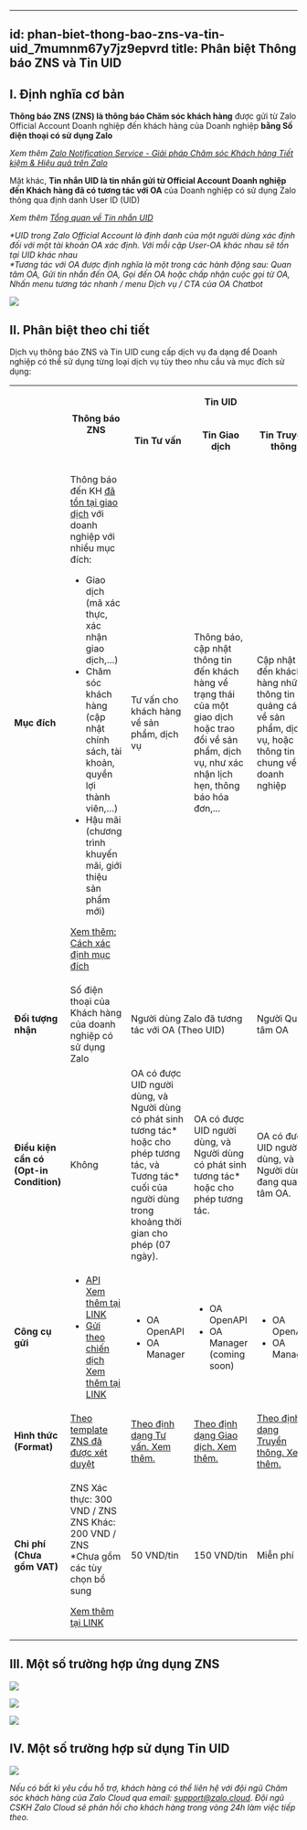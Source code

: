 
---
id: phan-biet-thong-bao-zns-va-tin-uid_7mumnm67y7jz9epvrd
title: Phân biệt Thông báo ZNS và Tin UID
---
**I. Định nghĩa cơ bản**
------------------------

**Thông báo ZNS (ZNS) là thông báo Chăm sóc khách hàng** được gửi từ Zalo Official Account Doanh nghiệp đến khách hàng của Doanh nghiệp **bằng Số điện thoại có sử dụng Zalo**

_Xem thêm_ [_Zalo Notification Service - Giải pháp Chăm sóc Khách hàng Tiết kiệm & Hiệu quả trên Zalo_](https://zalo.cloud/zns)

Mặt khác, **Tin nhắn UID là tin nhắn gửi từ Official Account Doanh nghiệp đến Khách hàng đã có tương tác với OA** của Doanh nghiệp có sử dụng Zalo thông qua định danh User ID (UID)

_Xem thêm_ [_Tổng quan về Tin nhắn UID_](https://developers.zalo.me/docs/official-account/tin-nhan/tong-quan)

_\*UID trong Zalo Official Account là định danh của một người dùng xác định đối với một tài khoản OA xác định. Với mỗi cặp User-OA khác nhau sẽ tồn tại UID khác nhau_  
_\*Tương tác với OA được định nghĩa là một trong các hành động sau: Quan tâm OA, Gửi tin nhắn đến OA, Gọi đến OA hoặc chấp nhận cuộc gọi từ OA, Nhấn menu tương tác nhanh / menu Dịch vụ / CTA của OA Chatbot_

![](https://stc-oa.zdn.vn/uploads/e43edff97adce6a8a03a680c9b347642.png)

**II. Phân biệt theo chi tiết**
-------------------------------

Dịch vụ thông báo ZNS và Tin UID cung cấp dịch vụ đa dạng để Doanh nghiệp có thể sử dụng từng loại dịch vụ tùy theo nhu cầu và mục đích sử dụng:

<table><tbody><tr><td rowspan="2">&nbsp;</td><td rowspan="2"><p style="text-align:center;"><strong>Thông báo ZNS</strong></p></td><td colspan="3"><p style="text-align:center;"><strong>Tin UID</strong></p></td></tr><tr><td><p style="text-align:center;"><strong>Tin Tư vấn</strong></p></td><td><p style="text-align:center;"><strong>Tin Giao dịch</strong></p></td><td><p style="text-align:center;"><strong>Tin Truyền thông</strong></p></td></tr><tr><td><strong>Mục đích</strong></td><td><p>Thông báo đến KH <u>đã tồn tại giao dịch</u> với doanh nghiệp với nhiều mục đích:</p><ul><li>Giao dịch (mã xác thực, xác nhận giao dịch,…)</li><li>Chăm sóc khách hàng (cập nhật chính sách, tài khoản, quyền lợi thành viên,…)</li><li>Hậu mãi (chương trình khuyến mãi, giới thiệu sản phẩm mới)</li></ul><p><a href="Thiết%20lập%20mục%20đích%20gửi%20khi%20tạo%20mẫu%20ZNS">Xem thêm: Cách xác định mục đích</a></p></td><td>Tư vấn cho khách hàng về sản phẩm, dịch vụ</td><td>Thông báo, cập nhật thông tin đến khách hàng về trạng thái của một giao dịch hoặc trao đổi về sản phẩm, dịch vụ, như xác nhận lịch hẹn, thông báo hóa đơn,...</td><td>Cập nhật đến khách hàng những thông tin quảng cáo về sản phẩm, dịch vụ, hoặc thông tin chung về doanh nghiệp</td></tr><tr><td><strong>Đối tượng nhận</strong></td><td>Số điện thoại của Khách hàng của doanh nghiệp có sử dụng Zalo</td><td colspan="2">Người dùng Zalo đã tương tác với OA (Theo UID)</td><td>Người Quan tâm OA</td></tr><tr><td><strong>Điều kiện cần có</strong><br><strong>(Opt-in Condition)</strong></td><td>Không</td><td>OA có được UID người dùng, và<br>Người dùng có phát sinh tương tác* hoặc cho phép tương tác, và<br>Tương tác* cuối của người dùng trong khoảng thời gian cho phép (07 ngày).</td><td>OA có được UID người dùng, và<br>Người dùng có phát sinh tương tác* hoặc cho phép tương tác.</td><td>OA có được UID người dùng, và<br>Người dùng đang quan tâm OA.</td></tr><tr><td><strong>Công cụ gửi</strong></td><td><ul><li><a target="_blank" rel="noopener noreferrer" href="https://developers.zalo.me/docs/zalo-notification-service/bat-dau/gioi-thieu-zalo-notification-service-api">API</a><br><a target="_blank" rel="noopener noreferrer" href="https://developers.zalo.me/docs/zalo-notification-service/bat-dau/gioi-thieu-zalo-notification-service-api">Xem thêm tại LINK</a></li><li><a target="_blank" rel="noopener noreferrer" href="https://zalo.cloud/blog/huong-dan-su-dung-tinh-nang-gui-zns-theo-chien-dich-khong-can-thong-qua-api/pdujnyqpydqrepnq">Gửi theo chiến dịch</a><br><a target="_blank" rel="noopener noreferrer" href="https://zalo.cloud/blog/huong-dan-su-dung-tinh-nang-gui-zns-theo-chien-dich-khong-can-thong-qua-api/pdujnyqpydqrepnq">Xem thêm tại LINK</a></li></ul></td><td><ul><li>OA OpenAPI</li><li>OA Manager</li></ul></td><td><ul><li>OA OpenAPI</li><li>OA Manager (coming soon)</li></ul></td><td><ul><li>OA OpenAPI</li><li>OA Manager</li></ul></td></tr><tr><td><strong>Hình thức (Format)</strong></td><td><a target="_blank" rel="noopener noreferrer" href="https://account.zalo.cloud/tool/zns/manage/template?sort=1&amp;status=4">Theo template ZNS đã được xét duyệt</a></td><td><a target="_blank" rel="noopener noreferrer" href="https://stc-developers.zdn.vn/docs/v2/official-account/tin-nhan/tin-tu-van/gui-tin-tu-van-dang-van-ban">Theo định dạng Tư vấn. Xem thêm.</a></td><td><a target="_blank" rel="noopener noreferrer" href="https://stc-developers.zdn.vn/docs/v2/official-account/tin-nhan/tin-giao-dich/gui-tin-giao-dich">Theo định dạng Giao dịch. Xem thêm.</a></td><td><a target="_blank" rel="noopener noreferrer" href="https://stc-developers.zdn.vn/docs/v2/official-account/tin-nhan/tin-truyen-thong/gui-tin-truyen-thong-ca-nhan">Theo định dạng Truyền thông. Xem thêm.</a></td></tr><tr><td><strong>Chi phí</strong><br><strong>(Chưa gồm VAT)</strong></td><td><p>ZNS Xác thực: 300 VND / ZNS<br>ZNS Khác: 200 VND / ZNS<br>*Chưa gồm các tùy chọn bổ sung</p><p><a target="_blank" rel="noopener noreferrer" href="https://zalo.cloud/zns/pricing">Xem thêm tại LINK</a></p></td><td>50 VND/tin</td><td>150 VND/tin</td><td>Miễn phí</td></tr></tbody></table>

**III. Một số trường hợp ứng dụng ZNS**
---------------------------------------

![](https://stc-oa.zdn.vn/uploads/fe12844e8136aedbf9de497cb23b2280.png)

![](https://stc-oa.zdn.vn/uploads/6c5f0fa13650452167552f421536c387.png)

![](https://stc-oa.zdn.vn/uploads/4565c49f8bc9f5de67ba8bf4d3855105.png)

**IV. Một số trường hợp sử dụng Tin UID**
-----------------------------------------

![](https://stc-oa.zdn.vn/uploads/39eed5a495e2580694b1aa165203f8a8.png)

_Nếu có bất kì yêu cầu hỗ trợ, khách hàng có thể liên hệ với đội ngũ Chăm sóc khách hàng của Zalo Cloud qua email:_ [_support@zalo.cloud_](mailto:support@zalo.cloud)_. Đội ngũ CSKH Zalo Cloud sẽ phản hồi cho khách hàng trong vòng 24h làm việc tiếp theo._
